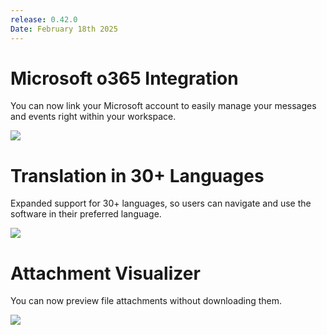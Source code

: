 ```yaml
---
release: 0.42.0
Date: February 18th 2025
---
```


# Microsoft o365 Integration

You can now link your Microsoft account to easily manage your messages and events right within your workspace. 

![](/images/releases/0.42/0.42-microsoft.png)

# Translation in 30+ Languages

Expanded support for 30+ languages, so users can navigate and use the software in their preferred language.
 
![](/images/releases/0.42/0.42-translation.png)

# Attachment Visualizer

You can now preview file attachments without downloading them.

![](/images/releases/0.42/0.42-document-viewer.png)
